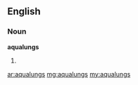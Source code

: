 ==English==

===Noun===
'''aqualungs'''

#{{plural of|aqualung}}

[[ar:aqualungs]]
[[mg:aqualungs]]
[[my:aqualungs]]